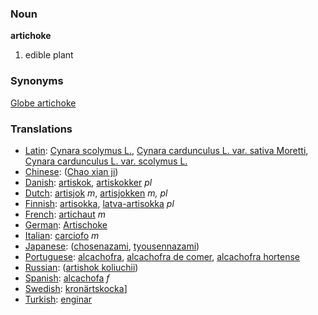 === Noun ===

'''artichoke'''

#edible plant

=== Synonyms ===

[[Globe artichoke]]

=== Translations ===
*[[Latin]]: [[Cynara scolymus L.]], [[Cynara cardunculus L. var. sativa Moretti]], [[Cynara cardunculus L. var. scolymus L.]]
*[[Chinese]]: ([[Chao xian ji]])
*[[Danish]]: [[artiskok]], [[artiskokker]] ''pl''
*[[Dutch]]: [[artisjok]] ''m'', [[artisjokken]] ''m, pl''
*[[Finnish]]: [[artisokka]], [[latva-artisokka]] ''pl''
*[[French]]: [[artichaut]] ''m''
*[[German]]: [[Artischoke]]
*[[Italian]]: [[carciofo]] ''m''
*[[Japanese]]: ([[chosenazami]], [[tyousennazami]])
*[[Portuguese]]: [[alcachofra]], [[alcachofra de comer]], [[alcachofra hortense]]
*[[Russian]]: ([[artishok koliuchii]])
*[[Spanish]]: [[alcachofa]] ''f''
*[[Swedish]]: [[kronärtskocka]]]
*[[Turkish]]: [[enginar]]